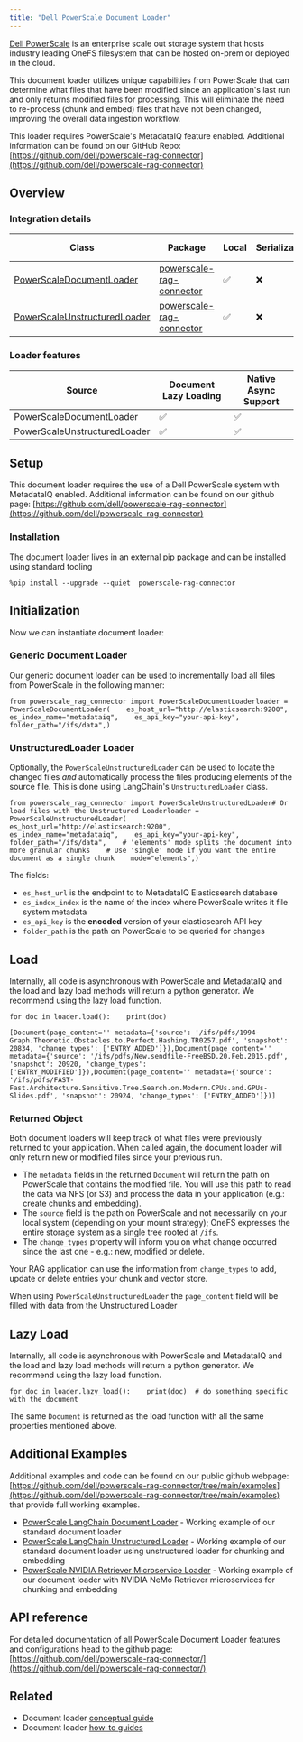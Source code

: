 ```yaml
---
title: "Dell PowerScale Document Loader"
---
```


[Dell PowerScale](https://www.dell.com/en-us/shop/powerscale-family/sf/powerscale) is an enterprise scale out storage system that hosts industry leading OneFS filesystem that can be hosted on-prem or deployed in the cloud.

This document loader utilizes unique capabilities from PowerScale that can determine what files that have been modified since an application's last run and only returns modified files for processing. This will eliminate the need to re-process (chunk and embed) files that have not been changed, improving the overall data ingestion workflow.

This loader requires PowerScale's MetadataIQ feature enabled. Additional information can be found on our GitHub Repo: [https://github.com/dell/powerscale-rag-connector](https://github.com/dell/powerscale-rag-connector)

## Overview

### Integration details

| Class                                                                                                                                                   | Package                                                                      | Local | Serializable | [JS support](https://js.langchain.com/oss/integrations/document_loaders/web_loaders/__module_name___loader) |
| ------------------------------------------------------------------------------------------------------------------------------------------------------- | ---------------------------------------------------------------------------- | ----- | ------------ | ------------------------------------------------------------------------------------------------------------ |
| [PowerScaleDocumentLoader](https://github.com/dell/powerscale-rag-connector/blob/main/src/powerscale_rag_connector/PowerScaleDocumentLoader.py)         | [powerscale-rag-connector](https://github.com/dell/powerscale-rag-connector) | ✅     | ❌            | ❌                                                                                                            |
| [PowerScaleUnstructuredLoader](https://github.com/dell/powerscale-rag-connector/blob/main/src/powerscale_rag_connector/PowerScaleUnstructuredLoader.py) | [powerscale-rag-connector](https://github.com/dell/powerscale-rag-connector) | ✅     | ❌            | ❌                                                                                                            |

### Loader features

| Source                       | Document Lazy Loading | Native Async Support |
| ---------------------------- | --------------------- | -------------------- |
| PowerScaleDocumentLoader     | ✅                     | ✅                    |
| PowerScaleUnstructuredLoader | ✅                     | ✅                    |

## Setup

This document loader requires the use of a Dell PowerScale system with MetadataIQ enabled. Additional information can be found on our github page: [https://github.com/dell/powerscale-rag-connector](https://github.com/dell/powerscale-rag-connector)

### Installation

The document loader lives in an external pip package and can be installed using standard tooling

```
%pip install --upgrade --quiet  powerscale-rag-connector
```

## Initialization

Now we can instantiate document loader:

### Generic Document Loader

Our generic document loader can be used to incrementally load all files from PowerScale in the following manner:

```
from powerscale_rag_connector import PowerScaleDocumentLoaderloader = PowerScaleDocumentLoader(    es_host_url="http://elasticsearch:9200",    es_index_name="metadataiq",    es_api_key="your-api-key",    folder_path="/ifs/data",)
```

### UnstructuredLoader Loader

Optionally, the `PowerScaleUnstructuredLoader` can be used to locate the changed files *and* automatically process the files producing elements of the source file. This is done using LangChain's `UnstructuredLoader` class.

```
from powerscale_rag_connector import PowerScaleUnstructuredLoader# Or load files with the Unstructured Loaderloader = PowerScaleUnstructuredLoader(    es_host_url="http://elasticsearch:9200",    es_index_name="metadataiq",    es_api_key="your-api-key",    folder_path="/ifs/data",    # 'elements' mode splits the document into more granular chunks    # Use 'single' mode if you want the entire document as a single chunk    mode="elements",)
```

The fields:

* `es_host_url` is the endpoint to to MetadataIQ Elasticsearch database
* `es_index_index` is the name of the index where PowerScale writes it file system metadata
* `es_api_key` is the **encoded** version of your elasticsearch API key
* `folder_path` is the path on PowerScale to be queried for changes

## Load

Internally, all code is asynchronous with PowerScale and MetadataIQ and the load and lazy load methods will return a python generator. We recommend using the lazy load function.

```
for doc in loader.load():    print(doc)
```

```
[Document(page_content='' metadata={'source': '/ifs/pdfs/1994-Graph.Theoretic.Obstacles.to.Perfect.Hashing.TR0257.pdf', 'snapshot': 20834, 'change_types': ['ENTRY_ADDED']}),Document(page_content='' metadata={'source': '/ifs/pdfs/New.sendfile-FreeBSD.20.Feb.2015.pdf', 'snapshot': 20920, 'change_types': ['ENTRY_MODIFIED']}),Document(page_content='' metadata={'source': '/ifs/pdfs/FAST-Fast.Architecture.Sensitive.Tree.Search.on.Modern.CPUs.and.GPUs-Slides.pdf', 'snapshot': 20924, 'change_types': ['ENTRY_ADDED']})]
```

### Returned Object

Both document loaders will keep track of what files were previously returned to your application. When called again, the document loader will only return new or modified files since your previous run.

* The `metadata` fields in the returned `Document` will return the path on PowerScale that contains the modified file. You will use this path to read the data via NFS (or S3) and process the data in your application (e.g.: create chunks and embedding).
* The `source` field is the path on PowerScale and not necessarily on your local system (depending on your mount strategy); OneFS expresses the entire storage system as a single tree rooted at `/ifs`.
* The `change_types` property will inform you on what change occurred since the last one - e.g.: new, modified or delete.

Your RAG application can use the information from `change_types` to add, update or delete entries your chunk and vector store.

When using `PowerScaleUnstructuredLoader` the `page_content` field will be filled with data from the Unstructured Loader

## Lazy Load

Internally, all code is asynchronous with PowerScale and MetadataIQ and the load and lazy load methods will return a python generator. We recommend using the lazy load function.

```
for doc in loader.lazy_load():    print(doc)  # do something specific with the document
```

The same `Document` is returned as the load function with all the same properties mentioned above.

## Additional Examples

Additional examples and code can be found on our public github webpage: [https://github.com/dell/powerscale-rag-connector/tree/main/examples](https://github.com/dell/powerscale-rag-connector/tree/main/examples) that provide full working examples.

* [PowerScale LangChain Document Loader](https://github.com/dell/powerscale-rag-connector/blob/main/examples/powerscale_langchain_doc_loader.py) - Working example of our standard document loader
* [PowerScale LangChain Unstructured Loader](https://github.com/dell/powerscale-rag-connector/blob/main/examples/powerscale_langchain_unstructured_loader.py) - Working example of our standard document loader using unstructured loader for chunking and embedding
* [PowerScale NVIDIA Retriever Microservice Loader](https://github.com/dell/powerscale-rag-connector/blob/main/examples/powerscale_nvingest_example.py) - Working example of our document loader with NVIDIA NeMo Retriever microservices for chunking and embedding

## API reference

For detailed documentation of all PowerScale Document Loader features and configurations head to the github page: [https://github.com/dell/powerscale-rag-connector/](https://github.com/dell/powerscale-rag-connector/)

## Related

* Document loader [conceptual guide](/src/oss/concepts/document_loaders)
* Document loader [how-to guides](/src/oss/how_to/#document-loaders)
